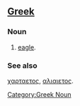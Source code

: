 ==[[Greek]]==
=== Noun ===

#[[eagle]].

=== See also ===

[[χαρταετος]], [[αλιαιετος]].

[[Category:Greek Noun]]